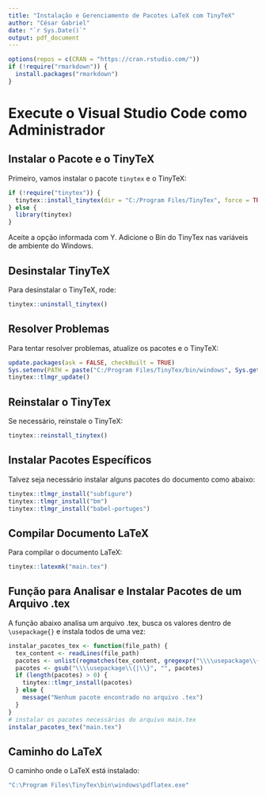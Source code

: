 ```yaml
---
title: "Instalação e Gerenciamento de Pacotes LaTeX com TinyTeX"
author: "César Gabriel"
date: "`r Sys.Date()`"
output: pdf_document
---
```


```r
options(repos = c(CRAN = "https://cran.rstudio.com/"))
if (!require("rmarkdown")) {
  install.packages("rmarkdown")
}
```

# Execute o Visual Studio Code como Administrador

## Instalar o Pacote e o TinyTeX

Primeiro, vamos instalar o pacote `tinytex` e o TinyTeX:
```R
if (!require("tinytex")) {
  tinytex::install_tinytex(dir = "C:/Program Files/TinyTex", force = TRUE)
} else {
  library(tinytex)
}
```
Aceite a opção informada com Y.
Adicione o Bin do TinyTex nas variáveis de ambiente do Windows.

## Desinstalar TinyTeX
Para desinstalar o TinyTeX, rode:

```R
tinytex::uninstall_tinytex()
```

## Resolver Problemas
Para tentar resolver problemas, atualize os pacotes e o TinyTeX:

```R
update.packages(ask = FALSE, checkBuilt = TRUE)
Sys.setenv(PATH = paste("C:/Program Files/TinyTex/bin/windows", Sys.getenv("PATH"), sep = ";"))
tinytex::tlmgr_update()
```

## Reinstalar o TinyTex
Se necessário, reinstale o TinyTeX:

```R
tinytex::reinstall_tinytex()
```

## Instalar Pacotes Específicos
Talvez seja necessário instalar alguns pacotes do documento como abaixo:

```R
tinytex::tlmgr_install("subfigure")
tinytex::tlmgr_install("bm")
tinytex::tlmgr_install("babel-portuges")
```

## Compilar Documento LaTeX
Para compilar o documento LaTeX:

```R
tinytex::latexmk("main.tex")
```

## Função para Analisar e Instalar Pacotes de um Arquivo .tex
A função abaixo analisa um arquivo .tex, busca os valores dentro de `\usepackage{}` e instala todos de uma vez:

```R
instalar_pacotes_tex <- function(file_path) {
  tex_content <- readLines(file_path)
  pacotes <- unlist(regmatches(tex_content, gregexpr("\\\\usepackage\\{([^}]*)\\}", tex_content)))
  pacotes <- gsub("\\\\usepackage\\{|\\}", "", pacotes)
  if (length(pacotes) > 0) {
    tinytex::tlmgr_install(pacotes)
  } else {
    message("Nenhum pacote encontrado no arquivo .tex")
  }
}
# instalar os pacotes necessários do arquivo main.tex
instalar_pacotes_tex("main.tex")
```

## Caminho do LaTeX
O caminho onde o LaTeX está instalado:

```R
"C:\Program Files\TinyTex\bin\windows\pdflatex.exe"
```
